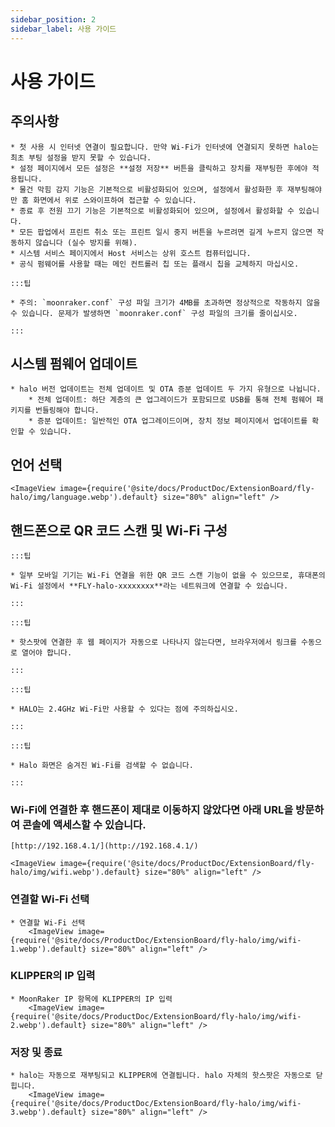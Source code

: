 ```yaml
---
sidebar_position: 2
sidebar_label: 사용 가이드
---
```


# 사용 가이드

## 주의사항

    * 첫 사용 시 인터넷 연결이 필요합니다. 만약 Wi-Fi가 인터넷에 연결되지 못하면 halo는 최초 부팅 설정을 받지 못할 수 있습니다.
    * 설정 페이지에서 모든 설정은 **설정 저장** 버튼을 클릭하고 장치를 재부팅한 후에야 적용됩니다.
    * 물건 막힘 감지 기능은 기본적으로 비활성화되어 있으며, 설정에서 활성화한 후 재부팅해야만 홈 화면에서 위로 스와이프하여 접근할 수 있습니다.
    * 종료 후 전원 끄기 기능은 기본적으로 비활성화되어 있으며, 설정에서 활성화할 수 있습니다.
    * 모든 팝업에서 프린트 취소 또는 프린트 일시 중지 버튼을 누르려면 길게 누르지 않으면 작동하지 않습니다 (실수 방지를 위해).
    * 시스템 서비스 페이지에서 Host 서비스는 상위 호스트 컴퓨터입니다.
    * 공식 펌웨어를 사용할 때는 메인 컨트롤러 칩 또는 플래시 칩을 교체하지 마십시오.

    :::팁

    * 주의: `moonraker.conf` 구성 파일 크기가 4MB를 초과하면 정상적으로 작동하지 않을 수 있습니다. 문제가 발생하면 `moonraker.conf` 구성 파일의 크기를 줄이십시오.

    :::

## 시스템 펌웨어 업데이트

    * halo 버전 업데이트는 전체 업데이트 및 OTA 증분 업데이트 두 가지 유형으로 나뉩니다.
        * 전체 업데이트: 하단 계층의 큰 업그레이드가 포함되므로 USB를 통해 전체 펌웨어 패키지를 번들링해야 합니다.
        * 증분 업데이트: 일반적인 OTA 업그레이드이며, 장치 정보 페이지에서 업데이트를 확인할 수 있습니다.

## 언어 선택

    <ImageView image={require('@site/docs/ProductDoc/ExtensionBoard/fly-halo/img/language.webp').default} size="80%" align="left" />

## 핸드폰으로 QR 코드 스캔 및 Wi-Fi 구성

    :::팁

    * 일부 모바일 기기는 Wi-Fi 연결을 위한 QR 코드 스캔 기능이 없을 수 있으므로, 휴대폰의 Wi-Fi 설정에서 **FLY-halo-xxxxxxxx**라는 네트워크에 연결할 수 있습니다.

    :::

    :::팁

    * 핫스팟에 연결한 후 웹 페이지가 자동으로 나타나지 않는다면, 브라우저에서 링크를 수동으로 열어야 합니다.

    :::

    :::팁

    * HALO는 2.4GHz Wi-Fi만 사용할 수 있다는 점에 주의하십시오.

    :::

    :::팁

    * Halo 화면은 숨겨진 Wi-Fi를 검색할 수 없습니다.

    :::

### Wi-Fi에 연결한 후 핸드폰이 제대로 이동하지 않았다면 아래 URL을 방문하여 콘솔에 액세스할 수 있습니다.

    [http://192.168.4.1/](http://192.168.4.1/)

    <ImageView image={require('@site/docs/ProductDoc/ExtensionBoard/fly-halo/img/wifi.webp').default} size="80%" align="left" />

### 연결할 Wi-Fi 선택

    * 연결할 Wi-Fi 선택
        <ImageView image={require('@site/docs/ProductDoc/ExtensionBoard/fly-halo/img/wifi-1.webp').default} size="80%" align="left" />


### KLIPPER의 IP 입력

    * MoonRaker IP 항목에 KLIPPER의 IP 입력
        <ImageView image={require('@site/docs/ProductDoc/ExtensionBoard/fly-halo/img/wifi-2.webp').default} size="80%" align="left" />


### 저장 및 종료

    * halo는 자동으로 재부팅되고 KLIPPER에 연결됩니다. halo 자체의 핫스팟은 자동으로 닫힙니다.
        <ImageView image={require('@site/docs/ProductDoc/ExtensionBoard/fly-halo/img/wifi-3.webp').default} size="80%" align="left" />

